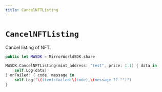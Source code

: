 ```yaml
---
title: CancelNFTListing
---
```


# `CancelNFTListing`

Cancel listing of NFT.

```swift
public let MWSDK = MirrorWorldSDK.share

MWSDK.CancelNFTListing(mint_address: "test", price: 1.1) { data in
    self.Log(data)
} onFailed: { code, message in
    self.Log("\(item):failed:\(code),\(message ?? "")")
}
```